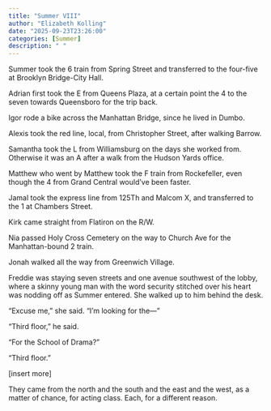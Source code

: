 ```yaml
---
title: "Summer VIII"
author: "Elizabeth Kolling"
date: "2025-09-23T23:26:00"
categories: [Summer]
description: " "
---
```




Summer took the 6 train from Spring Street and transferred to the four-five at Brooklyn Bridge-City Hall.

Adrian first took the E from Queens Plaza, at a certain point the 4 to the seven towards Queensboro for the trip back.

Igor rode a bike across the Manhattan Bridge, since he lived in Dumbo. 

Alexis took the red line, local, from Christopher Street, after walking Barrow. 

Samantha took the L from Williamsburg on the days she worked from. Otherwise it was an A after a walk from the Hudson Yards office. 

Matthew who went by Matthew took the F train from Rockefeller, even though the 4 from Grand Central would’ve been faster. 

Jamal took the express line from 125Th and Malcom X, and transferred to the 1 at Chambers Street.

Kirk came straight from Flatiron on the R/W.

Nia passed Holy Cross Cemetery on the way to Church Ave for the Manhattan-bound 2 train.

Jonah walked all the way from Greenwich Village. 

Freddie was staying seven streets and one avenue southwest of the lobby, where a skinny young man with the word security stitched over his heart was nodding off as Summer entered. She walked up to him behind the desk.

“Excuse me,” she said. “I'm looking for the—”

“Third floor,” he said. 

"For the School of Drama?"

"Third floor." 

[insert more]

They came from the north and the south and the east and the west, as a matter of chance, for acting class. Each, for a different reason.
